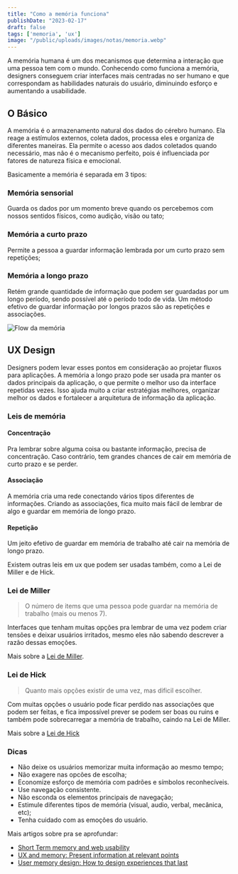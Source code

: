```yaml
---
title: "Como a memória funciona"
publishDate: "2023-02-17"
draft: false
tags: ['memoria', 'ux']
image: "/public/uploads/images/notas/memoria.webp"
---
```


A memória humana é um dos mecanismos que determina a interação que uma pessoa tem com o mundo. Conhecendo como funciona a memória, designers conseguem criar interfaces mais centradas no ser humano e que correspondam as habilidades naturais do usuário, diminuindo esforço e aumentando a usabilidade. 

## O Básico

A memória é o armazenamento natural dos dados do cérebro humano. Ela reage a estímulos externos, coleta dados, processa eles e organiza de diferentes maneiras. Ela permite o acesso aos dados coletados quando necessário, mas não é o mecanismo perfeito, pois é influenciada por fatores de natureza física e emocional.

Basicamente a memória é separada em 3 tipos:

### Memória sensorial

Guarda os dados por um momento breve quando os percebemos com nossos sentidos físicos, como audição, visão ou tato;

### Memória a curto prazo

Permite a pessoa a guardar informação lembrada por um curto prazo sem repetições;

### Memória a longo prazo

Retém grande quantidade de informação que podem ser guardadas por um longo período, sendo possível até o período todo de vida. Um método efetivo de guardar informação por longos prazos são as repetições e associações.

![Flow da memória](/uploads/memory-flow.png)

## UX Design

Designers podem levar esses pontos em consideração ao projetar fluxos para aplicações.  A memória a longo prazo pode ser usada pra manter os dados principais da aplicação, o que permite o melhor uso da interface repetidas vezes. Isso ajuda muito a criar estratégias melhores, organizar melhor os dados e fortalecer a arquitetura de informação da aplicação.

### Leis de memória

#### Concentração

Pra lembrar sobre alguma coisa ou bastante informação, precisa de concentração. Caso contrário, tem grandes chances de cair em memória de curto prazo e se perder.


#### Associação

A memória cria uma rede conectando vários tipos diferentes de informações. Criando as associações, fica muito mais fácil de lembrar de algo e guardar em memória de longo prazo.


#### Repetição

Um jeito efetivo de guardar em memória de trabalho até cair na memória de longo prazo.


Existem outras leis em ux que podem ser usadas também, como a Lei de Miller e de Hick.

### Lei de Miller

> O número de items que uma pessoa pode guardar na memória de trabalho (mais ou menos 7).

Interfaces que tenham muitas opções pra lembrar de uma vez podem criar tensões e deixar usuários irritados, mesmo eles não sabendo descrever a razão dessas emoções.

Mais sobre a [Lei de Miller](https://lawsofux.com/millers-law/).

### Lei de Hick

> Quanto mais opções existir de uma vez, mas dificil escolher.

Com muitas opções o usuário pode ficar perdido nas associações que podem ser feitas, e fica impossível prever se podem ser boas ou ruins e também pode sobrecarregar a memória de trabalho, caindo na Lei de Miller.

Mais sobre a [Lei de Hick](https://lawsofux.com/hicks-law/)


### Dicas

- Não deixe os usuários memorizar muita informação ao mesmo tempo;
- Não exagere nas opcões de escolha;
- Economize esforço de memória com padrões e símbolos reconhecíveis.
- Use navegação consistente.
- Não esconda os elementos principais de navegação;
- Estimule diferentes tipos de memória (visual, audio, verbal, mecânica, etc);
- Tenha cuidado com as emoções do usuário.

Mais artigos sobre pra se aprofundar:
- [Short Term memory and web usability](https://www.nngroup.com/articles/short-term-memory-and-web-usability/)
- [UX and memory: Present information at relevant points](https://www.interaction-design.org/literature/article/ux-and-memory-present-information-at-relevant-points)
- [User memory design: How to design experiences that last](https://www.smashingmagazine.com/2016/08/user-memory-design-how-to-design-for-experiences-that-last/)